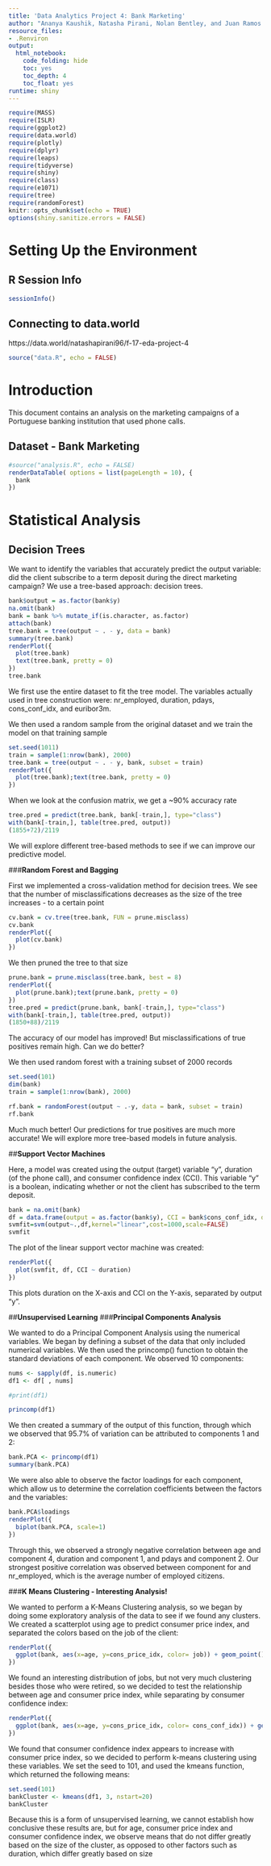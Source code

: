 ```yaml
---
title: 'Data Analytics Project 4: Bank Marketing'
author: "Ananya Kaushik, Natasha Pirani, Nolan Bentley, and Juan Ramos Fuentes"
resource_files:
- .Renviron
output:
  html_notebook:
    code_folding: hide
    toc: yes
    toc_depth: 4
    toc_float: yes
runtime: shiny
---
```


```r
require(MASS)
require(ISLR)
require(ggplot2)
require(data.world)
require(plotly)
require(dplyr)
require(leaps)
require(tidyverse)
require(shiny)
require(class)
require(e1071)
require(tree)
require(randomForest)
knitr::opts_chunk$set(echo = TRUE)
options(shiny.sanitize.errors = FALSE)
```

# **Setting Up the Environment**  
## **R Session Info**
```r
sessionInfo()
```


## **Connecting to data.world**
https://data.world/natashapirani96/f-17-eda-project-4
```r
source("data.R", echo = FALSE)
```

# **Introduction** 
This document contains an analysis on the marketing campaigns of a Portuguese banking institution that used phone calls.

## **Dataset -  Bank Marketing**
```r
#source("analysis.R", echo = FALSE)
renderDataTable( options = list(pageLength = 10), {
  bank
})
```

# **Statistical Analysis**
## **Decision Trees**

We want to identify the variables that accurately predict the output variable: did the client subscribe to a term deposit during the direct marketing campaign? We use a tree-based approach: decision trees.
```r
bank$output = as.factor(bank$y)
na.omit(bank)
bank = bank %>% mutate_if(is.character, as.factor)
attach(bank)
tree.bank = tree(output ~ . - y, data = bank)
summary(tree.bank)
renderPlot({
  plot(tree.bank)
  text(tree.bank, pretty = 0)
})
tree.bank
```
We first use the entire dataset to fit the tree model. The variables actually used in tree construction were: nr_employed, duration, pdays, cons_conf_idx, and euribor3m.

We then used a random sample from the original dataset and we train the model on that training sample
```r
set.seed(1011)
train = sample(1:nrow(bank), 2000)
tree.bank = tree(output ~ . - y, bank, subset = train)
renderPlot({
  plot(tree.bank);text(tree.bank, pretty = 0)
})
```
When we look at the confusion matrix, we get a ~90% accuracy rate
```r
tree.pred = predict(tree.bank, bank[-train,], type="class")
with(bank[-train,], table(tree.pred, output))
(1855+72)/2119
```
We will explore different tree-based methods to see if we can improve our predictive model.

###**Random Forest and Bagging**

First we implemented a cross-validation method for decision trees. We see that the number of misclassifications decreases as the size of the tree increases - to a certain point
```r
cv.bank = cv.tree(tree.bank, FUN = prune.misclass)
cv.bank
renderPlot({
  plot(cv.bank)
})
```

We then pruned the tree to that size
```r
prune.bank = prune.misclass(tree.bank, best = 8)
renderPlot({
  plot(prune.bank);text(prune.bank, pretty = 0)
})
tree.pred = predict(prune.bank, bank[-train,], type="class")
with(bank[-train,], table(tree.pred, output))
(1850+88)/2119
```

The accuracy of our model has improved! But misclassifications of true positives remain high. Can we do better?

We then used random forest with a training subset of 2000 records

```r
set.seed(101)
dim(bank)
train = sample(1:nrow(bank), 2000)

rf.bank = randomForest(output ~ .-y, data = bank, subset = train)
rf.bank
```
Much much better! Our predictions for true positives are much more accurate! We will explore more tree-based models in future analysis.

##**Support Vector Machines**

Here, a model was created using the output (target) variable "y", duration (of the phone call), and consumer confidence index (CCI). This variable "y" is a boolean, indicating whether or not the client has subscribed to the term deposit.

```r
bank = na.omit(bank)
df = data.frame(output = as.factor(bank$y), CCI = bank$cons_conf_idx, duration = bank$duration)
svmfit=svm(output~.,df,kernel="linear",cost=1000,scale=FALSE)
svmfit
```

The plot of the linear support vector machine was created:

```r
renderPlot({
  plot(svmfit, df, CCI ~ duration)
})
```

This plots duration on the X-axis and CCI on the Y-axis, separated by output "y".

##**Unsupervised Learning**
###**Principal Components Analysis**

We wanted to do a Principal Component Analysis using the numerical variables. We began by defining a subset of the data that only included numerical variables. We then used the princomp() function to obtain the standard deviations of each component. We observed 10 components:
```r
nums <- sapply(df, is.numeric)
df1 <- df[ , nums]

#print(df1)

princomp(df1)


``` 

We then created a summary of the output of this function, through which we observed that 95.7% of variation can be attributed to components 1 and 2:

```r
bank.PCA <- princomp(df1)
summary(bank.PCA)
```

We were also able to observe the factor loadings for each component, which allow us to determine the correlation coefficients between the factors and the variables:


```r
bank.PCA$loadings
renderPlot({
  biplot(bank.PCA, scale=1)
})
```

Through this, we observed a strongly negative correlation between age and component 4, duration and component 1, and pdays and component 2. Our strongest positive correlation was observed between component for and nr_employed, which is the average number of employed citizens.


###**K Means Clustering - Interesting Analysis!**

We wanted to perform a K-Means Clustering analysis, so we began by doing some exploratory analysis of the data to see if we found any clusters. We created a scatterplot using age to predict consumer price index, and separated the colors based on the job of the client:

```r

renderPlot({
  ggplot(bank, aes(x=age, y=cons_price_idx, color= job)) + geom_point()
})

```

We found an interesting distribution of jobs, but not very much clustering besides those who were retired, so we decided to test the relationship between age and consumer price index, while separating by consumer confidence index:

```r

renderPlot({
  ggplot(bank, aes(x=age, y=cons_price_idx, color= cons_conf_idx)) + geom_point()
})

```

We found that consumer confidence index appears to increase with consumer price index, so we decided to perform k-means clustering using these variables. We set the seed to 101, and used the kmeans function, which returned the following means:

```r
set.seed(101)
bankCluster <- kmeans(df1, 3, nstart=20)
bankCluster
```
Because this is a form of unsupervised learning, we cannot establish how conclusive these results are, but for age, consumer price index and consumer confidence index, we observe means that do not differ greatly based on the size of the cluster, as opposed to other factors such as duration, which differ greatly based on size
